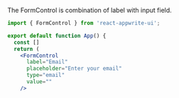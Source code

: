 The FormControl is combination of label with input field. 

```jsx
import { FormControl } from 'react-appwrite-ui';

export default function App() {
  const []
  return (
    <FormControl
      label="Email"
      placeholder="Enter your email"
      type="email"
      value=""
    />
```
